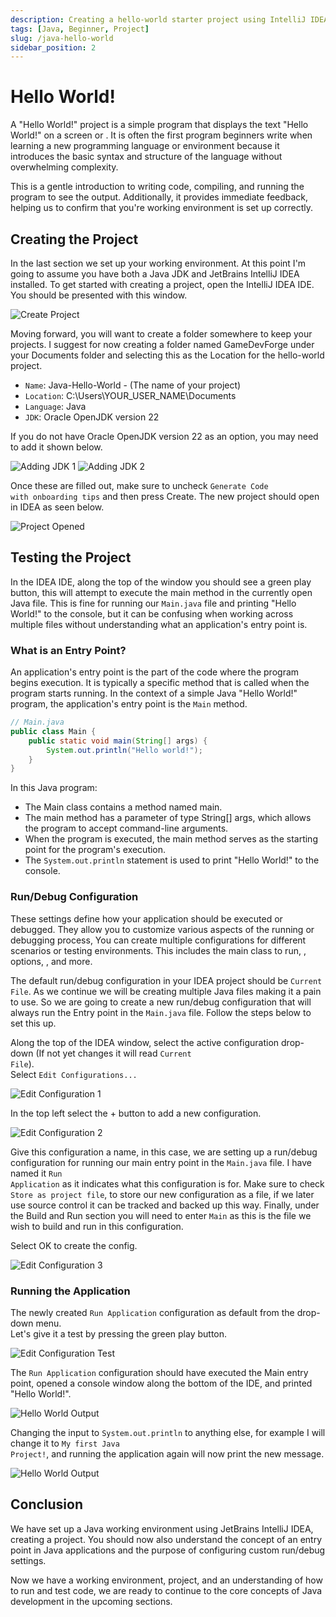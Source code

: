 ```yaml
---
description: Creating a hello-world starter project using IntelliJ IDEA.
tags: [Java, Beginner, Project]
slug: /java-hello-world
sidebar_position: 2
---
```



# Hello World!

A "Hello World!" project is a simple program that displays the text "Hello World!" on a screen or <TextTooltip text="console"/>.
It is often the first program beginners write when learning a new programming language or environment because it introduces the basic
syntax and structure of the language without overwhelming complexity.

This is a gentle introduction to writing code, compiling, and running the program to see the output.
Additionally, it provides immediate feedback, helping us to confirm that you're working environment is set up correctly.

## Creating the Project

In the last section we set up your working environment. At this point I'm going to assume you have both a Java JDK and JetBrains IntelliJ IDEA installed.
To get started with creating a project, open the IntelliJ IDEA IDE. You should be presented with this window.

![Create Project](./img/IntelliJ_IDEA_CreateProjectWindow.webp)

Moving forward, you will want to create a folder somewhere to keep your projects.
I suggest for now creating a folder named GameDevForge under your Documents folder and selecting this as the Location for the hello-world project.

- <code>Name</code>: Java-Hello-World - (The name of your project)
- <code>Location</code>: C:\Users\YOUR_USER_NAME\Documents
- <code>Language</code>: Java
- <code>JDK</code>: Oracle OpenJDK version 22

If you do not have Oracle OpenJDK version 22 as an option, you may need to add it shown below.

![Adding JDK 1](./img/IntelliJ_IDEA_SelectJDK_1.webp)
![Adding JDK 2](./img/IntelliJ_IDEA_SelectJDK_2.webp)

Once these are filled out, make sure to uncheck <code>Generate Code with onboarding tips</code> and then press Create. The new project should open in IDEA as seen below.

![Project Opened](./img/IDEA_OpenedProject.webp)

## Testing the Project

In the IDEA IDE, along the top of the window you should see a green play button, this will attempt to execute the main method in the currently open Java file.
This is fine for running our <code>Main.java</code> file and printing "Hello World!" to the console, but it can be confusing when working across multiple files without understanding
what an application's entry point is.

### What is an Entry Point?

An application's entry point is the part of the code where the program begins execution.
It is typically a specific method that is called when the program starts running.
In the context of a simple Java "Hello World!" program, the application's entry point is the <code>Main</code> method.

```java
// Main.java
public class Main {
    public static void main(String[] args) {
        System.out.println("Hello world!");
    }
}
```

In this Java program:

- The Main class contains a method named main.
- The main method has a parameter of type String[] args, which allows the program to accept command-line arguments.
- When the program is executed, the main method serves as the starting point for the program's execution.
- The <code>System.out.println</code> statement is used to print "Hello World!" to the console.

### Run/Debug Configuration

These settings define how your application should be executed or debugged.
They allow you to customize various aspects of the running or debugging process, You can create multiple configurations for different scenarios or testing environments.
This includes the main class to run, <TextTooltip text="program arguments"/>, <TextTooltip text="JVM"/> options, <TextTooltip text="environment variables"/>, and more.

The default run/debug configuration in your IDEA project should be <code>Current File</code>. As we continue we will be creating multiple Java files making it a pain to use.
So we are going to create a new run/debug configuration that will always run the Entry point in the <code>Main.java</code> file. Follow the steps below to set this up.

Along the top of the IDEA window, select the active configuration drop-down (If not yet changes it will read <code>Current File</code>).\
Select <code>Edit Configurations...</code>

![Edit Configuration 1](./img/IDEA_Configuration_1.webp)

In the top left select the + button to add a new configuration.

![Edit Configuration 2](./img/IDEA_Configuration_2.webp)

Give this configuration a name, in this case, we are setting up a run/debug configuration for running our main entry point in the <code>Main.java</code> file.
I have named it <code>Run Application</code> as it indicates what this configuration is for. Make sure to check <code>Store as project file</code>,
to store our new configuration as a file, if we later use source control it can be tracked and backed up this way. Finally, under the Build and Run section you will need to enter
<code>Main</code> as this is the file we wish to build and run in this configuration.

Select OK to create the config.

![Edit Configuration 3](./img/IDEA_Configuration_3.webp)

### Running the Application

The newly created <code>Run Application</code> configuration as default from the drop-down menu.\
Let's give it a test by pressing the green play button.

![Edit Configuration Test](./img/IDEA_Configuration_Test.webp)

The <code>Run Application</code> configuration should have executed the Main entry point,
opened a console window along the bottom of the IDE, and printed "Hello World!".

![Hello World Output](./img/IDEA_Hello_World_Output.webp)

Changing the input to <code>System.out.println</code> to anything else, for example I will change it to <code>My first Java Project!</code>, and running the application again will now print the new message.

![Hello World Output](./img/IDEA_Hello_World_Output_2.webp)

## Conclusion

We have set up a Java working environment using JetBrains IntelliJ IDEA, creating a <TextTooltip text="hello-world"/> project.
You should now also understand the concept of an entry point in Java applications and the purpose of configuring custom run/debug settings.

Now we have a working environment, project, and an understanding of how to run and test code, we are ready to continue to the core concepts
of Java development in the upcoming sections.